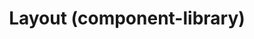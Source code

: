 ---
title: Layout (component-library)
navTitle: Layout (component-library)
deprecated: true
deprecationDate: TBA
deprecationMessage: Use `@kaizen/draft-page-layout` instead.
excludeFromSidebar: true
---